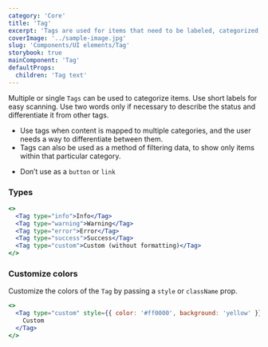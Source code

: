 ```yaml
---
category: 'Core'
title: 'Tag'
excerpt: 'Tags are used for items that need to be labeled, categorized, or organized using keywords that describe them.'
coverImage: '../sample-image.jpg'
slug: 'Components/UI elements/Tag'
storybook: true
mainComponent: 'Tag'
defaultProps:
  children: 'Tag text'
---
```


Multiple or single `Tags` can be used to categorize items. Use short labels for easy scanning. Use two words only if necessary to describe the status and differentiate it from other tags.

<DoUse>

- Use tags when content is mapped to multiple categories, and the user needs a way to differentiate between them.
- Tags can also be used as a method of filtering data, to show only items within that particular category.

</DoUse>

<DoNotUse>

- Don’t use as a `button` or `link`

</DoNotUse>

### Types

```jsx live
<>
  <Tag type="info">Info</Tag>
  <Tag type="warning">Warning</Tag>
  <Tag type="error">Error</Tag>
  <Tag type="success">Success</Tag>
  <Tag type="custom">Custom (without formatting)</Tag>
</>
```

### Customize colors

Customize the colors of the `Tag` by passing a `style` or `className` prop.

```jsx live
<>
  <Tag type="custom" style={{ color: '#ff0000', background: 'yellow' }}>
    Custom
  </Tag>
</>
```
